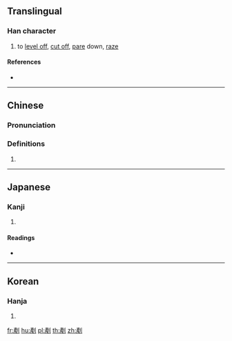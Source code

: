 {{character info/new}}
{{also|鏟|铲}}
==Translingual==

===Han character===
{{Han char|rn=18|rad=刀|as=11|sn=13|four=02200|canj=YMLN|ids=⿰産刂}}

# to [[level off]], [[cut off]], [[pare]] down, [[raze]]

====References====
* {{Han ref|kx=0143.150|dkj=02143|dj=0324.020|hdz=10354.110|uh=5277|ud=21111|bh=B6D0|bd=46800}}

----

==Chinese==
{{zh-forms|s=铲}}

===Pronunciation===
{{zh-pron
|m=chǎn
|c=caan2
|h=pfs=
|md=
|mn=
|w=
|mc=y
|oc=y
|cat=
}}

===Definitions===
{{zh-hanzi}}

# {{rfdef|lang=zh}}

----

==Japanese==

===Kanji===
{{ja-kanji|grade=|rs=刀11}}

# {{defn|lang=ja|sort=刀11}}

====Readings====
* {{ja-readings|on=[[さん]] (san), [[せん]] (sen)|kun=[[けずる]] (kezuru)}}

----

==Korean==

===Hanja===
{{ko-hanja|hangeul=산|rv=san|mr=san}}

# {{defn|lang=ko|sort=刀11}}

[[fr:剷]]
[[hu:剷]]
[[pl:剷]]
[[th:剷]]
[[zh:剷]]